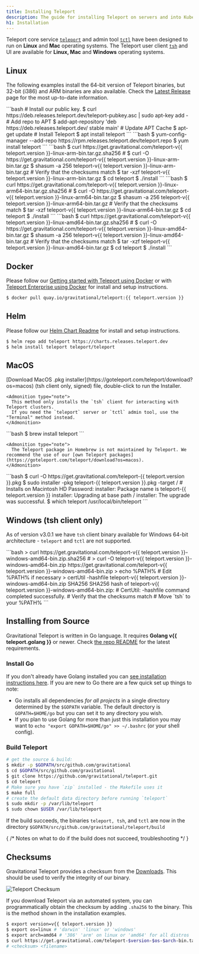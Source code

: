 ```yaml
---
title: Installing Teleport
description: The guide for installing Teleport on servers and into Kubernetes clusters
h1: Installation
---
```


Teleport core service [`teleport`](cli-docs.mdx#teleport) and admin tool [`tctl`](cli-docs.mdx#tctl) have been designed to run on **Linux** and **Mac** operating systems. The Teleport user client [`tsh`](cli-docs.mdx#tsh) and UI are available for **Linux, Mac** and **Windows** operating systems.

## Linux

The following examples install the 64-bit version of Teleport binaries, but
32-bit (i386) and ARM binaries are also available. Check the [Latest
Release](https://gravitational.com/teleport/download/) page for the most
up-to-date information.

<Tabs>
  <TabItem label="Debian/Ubuntu (DEB)">
    ```bash
    # Install our public key.
    $ curl https://deb.releases.teleport.dev/teleport-pubkey.asc | sudo apt-key add -
    # Add repo to APT
    $ add-apt-repository 'deb https://deb.releases.teleport.dev/ stable main'
    # Update APT Cache
    $ apt-get update
    # Install Teleport
    $ apt install teleport
    ```
  </TabItem>

  <TabItem label="Amazon Linux 2/RHEL/Fedora (RPM)">
    ```bash
    $ yum-config-manager --add-repo https://rpm.releases.teleport.dev/teleport.repo
    $ yum install teleport
    ```
  </TabItem>

  <TabItem label="ARMv7 (32-bit)">
    ```bash
    $ curl https://get.gravitational.com/teleport-v{{ teleport.version }}-linux-arm-bin.tar.gz.sha256
    # <checksum> <filename>
    $ curl -O https://get.gravitational.com/teleport-v{{ teleport.version }}-linux-arm-bin.tar.gz
    $ shasum -a 256 teleport-v{{ teleport.version }}-linux-arm-bin.tar.gz
    # Verify that the checksums match
    $ tar -xzf teleport-v{{ teleport.version }}-linux-arm-bin.tar.gz
    $ cd teleport
    $ ./install
    ```
  </TabItem>

  <TabItem label="ARM64/ARMv8 (64-bit)">
    ```bash
    $ curl https://get.gravitational.com/teleport-v{{ teleport.version }}-linux-arm64-bin.tar.gz.sha256
    # <checksum> <filename>
    $ curl -O https://get.gravitational.com/teleport-v{{ teleport.version }}-linux-arm64-bin.tar.gz
    $ shasum -a 256 teleport-v{{ teleport.version }}-linux-arm64-bin.tar.gz
    # Verify that the checksums match
    $ tar -xzf teleport-v{{ teleport.version }}-linux-arm64-bin.tar.gz
    $ cd teleport
    $ ./install
    ```
  </TabItem>

  <TabItem label="Tarball">
    ```bash
    $ curl https://get.gravitational.com/teleport-v{{ teleport.version }}-linux-amd64-bin.tar.gz.sha256
    # <checksum> <filename>
    $ curl -O https://get.gravitational.com/teleport-v{{ teleport.version }}-linux-amd64-bin.tar.gz
    $ shasum -a 256 teleport-v{{ teleport.version }}-linux-amd64-bin.tar.gz
    # Verify that the checksums match
    $ tar -xzf teleport-v{{ teleport.version }}-linux-amd64-bin.tar.gz
    $ cd teleport
    $ ./install
    ```
  </TabItem>
</Tabs>

## Docker

Please follow our [Getting started with Teleport using Docker](quickstart-docker.mdx) or with [Teleport Enterprise using Docker](enterprise/quickstart-enterprise.mdx#run-teleport-enterprise-using-docker) for install and setup instructions.

```bash
$ docker pull quay.io/gravitational/teleport:{{ teleport.version }}
```

## Helm

Please follow our [Helm Chart Readme](https://github.com/gravitational/teleport/tree/master/examples/chart/teleport) for install and setup instructions.

```bash
$ helm repo add teleport https://charts.releases.teleport.dev
$ helm install teleport teleport/teleport
```

## MacOS

<Tabs>
  <TabItem label="Download">
    [Download MacOS .pkg installer](https://goteleport.com/teleport/download?os=macos) (tsh client only, signed) file, double-click to run the Installer.

    <Admonition type="note">
      This method only installs the `tsh` client for interacting with Teleport clusters.
      If you need the `teleport` server or `tctl` admin tool, use the "Terminal" method instead.
    </Admonition>
  </TabItem>

  <TabItem label="Homebrew">
    ```bash
    $ brew install teleport
    ```

    <Admonition type="note">
      The Teleport package in Homebrew is not maintained by Teleport. We recommend the use of our [own Teleport packages](https://goteleport.com/teleport/download?os=macos).
    </Admonition>
  </TabItem>

  <TabItem label="Terminal">
    ```bash
    $ curl -O https://get.gravitational.com/teleport-{{ teleport.version }}.pkg
    $ sudo installer -pkg teleport-{{ teleport.version }}.pkg -target / # Installs on Macintosh HD
    Password:
    installer: Package name is teleport-{{ teleport.version }}
    installer: Upgrading at base path /
    installer: The upgrade was successful.
    $ which teleport
    /usr/local/bin/teleport
    ```
  </TabItem>
</Tabs>

## Windows (tsh client only)

As of version v3.0.1 we have `tsh` client binary available for Windows 64-bit
architecture - `teleport` and `tctl` are not supported.

<Tabs>
  <TabItem label="Powershell">
    ```bash
    > curl https://get.gravitational.com/teleport-v{{ teleport.version }}-windows-amd64-bin.zip.sha256
    # <checksum> <filename>
    > curl -O teleport-v{{ teleport.version }}-windows-amd64-bin.zip https://get.gravitational.com/teleport-v{{ teleport.version }}-windows-amd64-bin.zip
    > echo %PATH% # Edit %PATH% if necessary
    > certUtil -hashfile teleport-v{{ teleport.version }}-windows-amd64-bin.zip SHA256
    SHA256 hash of teleport-v{{ teleport.version }}-windows-amd64-bin.zip:
    # <checksum> <filename>
    CertUtil: -hashfile command completed successfully.
    # Verify that the checksums match
    # Move `tsh` to your %PATH%
    ```
  </TabItem>
</Tabs>

## Installing from Source

Gravitational Teleport is written in Go language. It requires **Golang v{{ teleport.golang }}**
or newer. Check [the repo
README](https://github.com/gravitational/teleport#building-teleport) for the
latest requirements.

### Install Go

If you don't already have Golang installed you can [see installation
instructions here](https://golang.org/doc/install). If you are new to Go there
are a few quick set up things to note:

- Go installs all dependencies *for all projects* in a single directory
  determined by the `$GOPATH` variable. The default directory is
  `GOPATH=$HOME/go` but you can set it to any directory you wish.
- If you plan to use Golang for more than just this installation you may want to
  `echo "export GOPATH=$HOME/go" >> ~/.bashrc` (or your shell config).

### Build Teleport

```bash
# get the source & build:
$ mkdir -p $GOPATH/src/github.com/gravitational
$ cd $GOPATH/src/github.com/gravitational
$ git clone https://github.com/gravitational/teleport.git
$ cd teleport
# Make sure you have `zip` installed - the Makefile uses it
$ make full
# create the default data directory before running `teleport`
$ sudo mkdir -p /var/lib/teleport
$ sudo chown $USER /var/lib/teleport
```

If the build succeeds, the binaries `teleport, tsh`, and `tctl` are now in the
directory `$GOPATH/src/github.com/gravitational/teleport/build`

{
  /* Notes on what to do if the build does not succeed, troubleshooting */
}

## Checksums

Gravitational Teleport provides a checksum from the [Downloads](https://gravitational.com/teleport/download/).
This should be used to verify the integrity of our binary.

![Teleport Checksum](../img/teleport-sha.png)

If you download Teleport via an automated system, you can programmatically
obtain the checksum  by adding `.sha256` to the binary. This is the method shown
in the installation examples.

```bash
$ export version=v{{ teleport.version }}
$ export os=linux # 'darwin' 'linux' or 'windows'
$ export arch=amd64 # '386' 'arm' on linux or 'amd64' for all distros
$ curl https://get.gravitational.com/teleport-$version-$os-$arch-bin.tar.gz.sha256
# <checksum> <filename>
```
